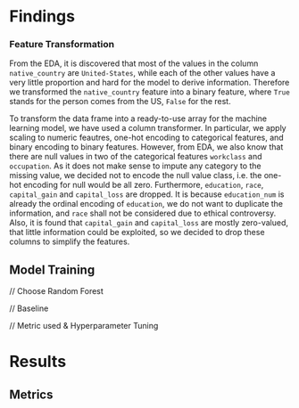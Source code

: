 # Findings 
### Feature Transformation
From the EDA, it is discovered that most of the values in the column `native_country` are `United-States`, while each of the other values have a very little proportion and hard for the model to derive information. Therefore we transformed the `native_country` feature into a binary feature, where `True` stands for the person comes from the US, `False` for the rest.  

To transform the data frame into a ready-to-use array for the machine learning model, we have used a column transformer. In particular, we apply scaling to numeric feautres, one-hot encoding to categorical features, and binary encoding to binary features. However, from EDA, we also know that there are null values in two of the categorical features `workclass` and `occupation`. As it does not make sense to impute any category to the missing value, we decided not to encode the null value class, i.e. the one-hot encoding for null would be all zero. Furthermore, `education`, `race`, `capital_gain` and `capital_loss` are dropped. It is because `education_num` is already the ordinal encoding of `education`, we do not want to duplicate the information, and `race` shall not be considered due to ethical controversy. Also, it is found that `capital_gain` and `capital_loss` are mostly zero-valued, that little information could be exploited, so we decided to drop these columns to simplify the features.

## Model Training
// Choose Random Forest

// Baseline

// Metric used & Hyperparameter Tuning

# Results
## Metrics